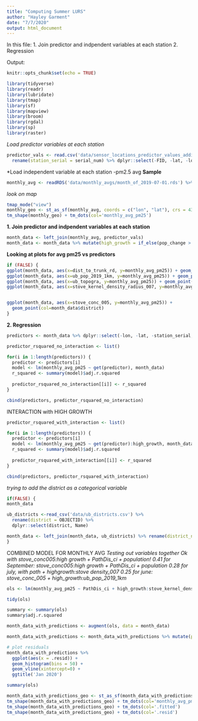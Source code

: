 ```yaml
---
title: "Computing Summer LURS"
author: "Hayley Garment"
date: "7/7/2020"
output: html_document
---
```


In this file:
1. Join predictor and indpendent variables at each station
2. Regression

Output:


```r
knitr::opts_chunk$set(echo = TRUE)

library(tidyverse)
library(readr)
library(lubridate)
library(tmap)
library(sf)
library(mapview)
library(broom)
library(rgdal)
library(sp)
library(raster)
```

*Load predictor variables at each station*
```r
predictor_vals <- read.csv('data/sensor_locations_predictor_values_additional_vars.csv') %>% 
  rename(station_serial = serial_num) %>% dplyr::select(-FID, -lat, -lon)
```


*Load independent variable at each station -pm2.5 avg
**Sample**
```r
monthly_avg <- readRDS('data/monthly_avgs/month_of_2019-07-01.rds') %>% dplyr::select(-datetime) %>% filter(station_serial != 'SLSVLW4')
```

*look on map*
```r
tmap_mode("view")
monthly_geo <- st_as_sf(monthly_avg, coords = c("lon", "lat"), crs = 4326) 
tm_shape(monthly_geo) + tm_dots(col='monthly_avg_pm25')
```


**1. Join predictor and indpendent variables at each station**
```r
month_data <- left_join(monthly_avg, predictor_vals)
month_data <- month_data %>% mutate(high_growth = if_else(pop_change > 1, TRUE, FALSE))
```

**Looking at plots for avg pm25 vs predictors**
```r
if (FALSE) {
ggplot(month_data, aes(x=dist_to_trunk_rd, y=monthly_avg_pm25)) + geom_point()
ggplot(month_data, aes(x=ub_pop_2019_1km, y=monthly_avg_pm25)) + geom_point()
ggplot(month_data, aes(x=ub_topogra, y=monthly_avg_pm25)) + geom_point()
ggplot(month_data, aes(x=stove_kernel_density_radius_007, y=monthly_avg_pm25)) + geom_point()


ggplot(month_data, aes(x=stove_conc_005, y=monthly_avg_pm25)) + 
  geom_point(col=month_data$district)
}
```


**2. Regression**

```r
predictors <- month_data %>% dplyr::select(-lon, -lat, -station_serial, -monthly_avg_pm25 , -district) %>% colnames()
```


```r
predictor_rsquared_no_interaction <- list()

for(i in 1:length(predictors)) {
  predictor <- predictors[i]
  model <- lm(monthly_avg_pm25 ~ get(predictor), month_data)
  r_squared <- summary(model)$adj.r.squared
  
  predictor_rsquared_no_interaction[[i]] <- r_squared
}

cbind(predictors, predictor_rsquared_no_interaction)

```



INTERACTION with HIGH GROWTH
```r
predictor_rsquared_with_interaction <- list()

for(i in 1:length(predictors)) {
  predictor <- predictors[i]
  model <- lm(monthly_avg_pm25 ~ get(predictor):high_growth, month_data)
  r_squared <- summary(model)$adj.r.squared
  
  predictor_rsquared_with_interaction[[i]] <- r_squared
}

cbind(predictors, predictor_rsquared_with_interaction)

```

*trying to add the district as a categorical variable*
```r
if(FALSE) {
month_data

ub_districts <-read_csv('data/ub_districts.csv') %>% 
  rename(district = OBJECTID) %>% 
  dplyr::select(district, Name)

month_data <- left_join(month_data, ub_districts) %>% rename(district_name = Name)
}
```

COMBINED MODEL FOR MONTHLY AVG
*Testing out variables together*
*Ok with stove_conc005:high growth + PathDis_ci + population!*
*0.41 for September: stove_conc005:high growth + PathDis_ci + population*
*0.28 for july, with path + highgrowth:stove density_007*
*0.25 for june: stove_conc_005 + high_growth:ub_pop_2019_1km*
```r
ols <- lm(monthly_avg_pm25 ~ PathDis_ci + high_growth:stove_kernel_density_radius_01, month_data)

tidy(ols)

summary <- summary(ols)
summary$adj.r.squared
```




```r
month_data_with_predictions <- augment(ols, data = month_data)

month_data_with_predictions <- month_data_with_predictions %>% mutate(predicted = exp(.fitted))

# plot residuals
month_data_with_predictions %>% 
  ggplot(aes(x = .resid)) +
  geom_histogram(bins = 50) +
  geom_vline(xintercept=0) +
  ggtitle('Jan 2020')

summary(ols)
```


```r
month_data_with_predictions_geo <- st_as_sf(month_data_with_predictions, coords = c("lon", "lat"), crs = 4326) 
tm_shape(month_data_with_predictions_geo) + tm_dots(col='monthly_avg_pm25')
tm_shape(month_data_with_predictions_geo) + tm_dots(col='.fitted')
tm_shape(month_data_with_predictions_geo) + tm_dots(col='.resid')
```

